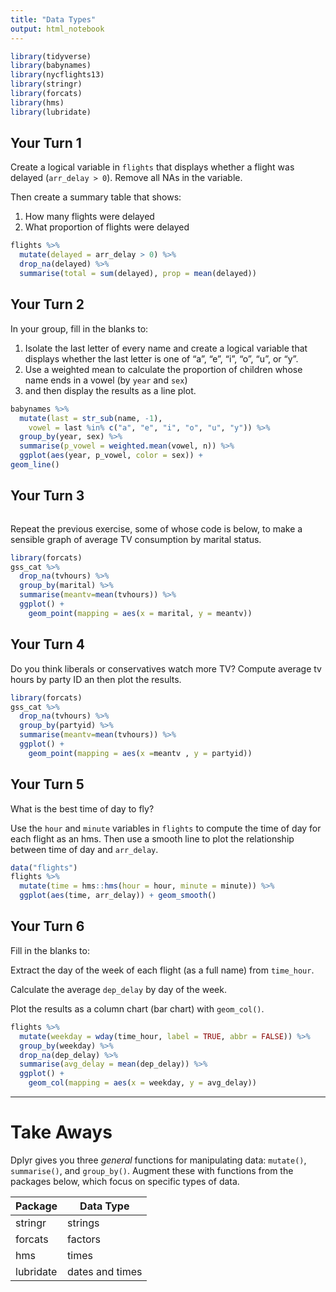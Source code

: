 ```yaml
---
title: "Data Types"
output: html_notebook
---
```


```r
library(tidyverse)
library(babynames)
library(nycflights13)
library(stringr)
library(forcats)
library(hms)
library(lubridate)
```

## Your Turn 1

Create a logical variable in `flights` that displays whether a flight was delayed (`arr_delay > 0`). Remove all NAs in the variable. 

Then create a summary table that shows:

1. How many flights were delayed  
2. What proportion of flights were delayed

```r
flights %>%
  mutate(delayed = arr_delay > 0) %>%
  drop_na(delayed) %>%
  summarise(total = sum(delayed), prop = mean(delayed))
```




## Your Turn 2

In your group, fill in the blanks to:

1. Isolate the last letter of every name and create a logical variable that displays whether the last letter is one of "a", "e", "i", "o", "u", or "y".  
2. Use a weighted mean to calculate the proportion of children whose name ends in a vowel (by `year` and `sex`)   
3. and then display the results as a line plot.

```r
babynames %>%
  mutate(last = str_sub(name, -1),
    vowel = last %in% c("a", "e", "i", "o", "u", "y")) %>%
  group_by(year, sex) %>%
  summarise(p_vowel = weighted.mean(vowel, n)) %>%
  ggplot(aes(year, p_vowel, color = sex)) +
geom_line()
```

## Your Turn 3

```r

```

Repeat the previous exercise, some of whose code is below, to make a sensible graph of average TV consumption by marital status.

```r
library(forcats)
gss_cat %>%
  drop_na(tvhours) %>%
  group_by(marital) %>%
  summarise(meantv=mean(tvhours)) %>%
  ggplot() +
    geom_point(mapping = aes(x = marital, y = meantv))
```

## Your Turn 4

Do you think liberals or conservatives watch more TV?
Compute average tv hours by party ID an then plot the results.

```r
library(forcats)
gss_cat %>%
  drop_na(tvhours) %>%
  group_by(partyid) %>%
  summarise(meantv=mean(tvhours)) %>%
  ggplot() +
    geom_point(mapping = aes(x =meantv , y = partyid))
```

## Your Turn 5

What is the best time of day to fly?

Use the `hour` and `minute` variables in `flights` to compute the time of day for each flight as an hms. Then use a smooth line to plot the relationship between time of day and `arr_delay`.

```r
data("flights")
flights %>%
  mutate(time = hms::hms(hour = hour, minute = minute)) %>%
  ggplot(aes(time, arr_delay)) + geom_smooth()
```

## Your Turn 6

Fill in the blanks to:

Extract the day of the week of each flight (as a full name) from `time_hour`. 

Calculate the average `dep_delay` by day of the week.

Plot the results as a column chart (bar chart) with `geom_col()`.

```r
flights %>%
  mutate(weekday = wday(time_hour, label = TRUE, abbr = FALSE)) %>%
  group_by(weekday) %>%
  drop_na(dep_delay) %>%
  summarise(avg_delay = mean(dep_delay)) %>%
  ggplot() +
    geom_col(mapping = aes(x = weekday, y = avg_delay))
```

***

# Take Aways

Dplyr gives you three _general_ functions for manipulating data: `mutate()`, `summarise()`, and `group_by()`. Augment these with functions from the packages below, which focus on specific types of data.

Package   | Data Type
--------- | --------
stringr   | strings
forcats   | factors
hms       | times
lubridate | dates and times

